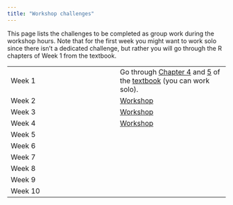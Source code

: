 ```yaml
---
title: "Workshop challenges"
---
```


This page lists the challenges to be completed as group work during the workshop hours. Note that for the first week you might want to work solo since there isn't a dedicated challenge, but rather you will go through the R chapters of Week 1 from the textbook.

|  |  |
|----|----|
| Week 1 | Go through [Chapter 4](https://stefanocoretta.github.io/qdal/ch-r-rstudio.html) and [5](https://stefanocoretta.github.io/qdal/ch-packages.html) of the [textbook](https://stefanocoretta.github.io/qdal/) (you can work solo). |
| Week 2 | [Workshop](workshops/week-02.qmd) |
| Week 3 | [Workshop](workshops/week-03.qmd) |
| Week 4 | [Worksh](workshops/week-03.qmd)[o](workshops/week-04.qmd)[p](workshops/week-03.qmd) |
| Week 5 |  |
| Week 6 |  |
| Week 7 |  |
| Week 8 |  |
| Week 9 |  |
| Week 10 |  |
